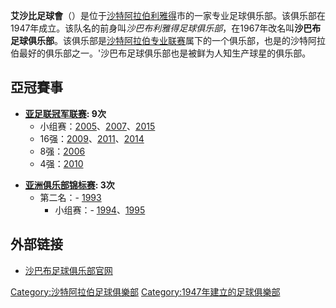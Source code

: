 {{noteTA
|G1=足球
|G2=沙特职业足球联赛
|T=zh-hans:利雅得青年人足球俱乐部; zh-hk:艾沙比足球會 (利雅德); zh-tw:沙巴柏足球會 (利雅德);
|1=zh-hans:利雅得青年人足球俱乐部; zh-hk:艾沙比足球會; zh-tw:沙巴柏足球會;
}}

{{Infobox football club
| clubname   = 艾沙比
| image      = [[File:Al_Shabab_FC_(Riyadh)_logo.png|180px]]
| fullname   = 沙巴布足球俱乐部 <br /> Al Shabab Football Club <br /> نادي الشباب
| nickname   = 白狮子
| founded    = 1947年
| ground     = [[沙特阿拉伯|沙特阿拉伯]][[利雅得|利雅得]]市<br>[[法赫德王子国际体育场|法赫德王子体育场]]
| capacity   = 67,000
| league     = [[沙特職業足球聯賽|沙特職業足球聯賽]]
| season     = 2020–21
| position   = 沙特職，第 2 位
 |pattern_la1  =
 |pattern_b1   =_adidas_white_piping
 |pattern_ra1  =
 |pattern_sh1  =_white stripes
 |pattern_so1  =_realmadrid0910third
 |leftarm1     = 000000
 |body1        = 000000
 |rightarm1    = 000000
 |shorts1      = 000000
 |socks1       = 000000
 |pattern_la2  =_brown_cuff
 |pattern_b2   =_blackstripeonright
 |pattern_ra2  =_brown_cuff
 |pattern_sh2  =_kappaaway
 |pattern_so2  = _color_3_stripes_black
 |leftarm2     = FFFFFF
 |body2        = FFFFFF
 |rightarm2    = FFFFFF
 |shorts2      = FFFFFF
 |socks2       = FFFFFF
 |pattern_la3  = _whiteborder
 |pattern_b3   = _vneckwhite
 |pattern_ra3  = _whiteborder
 |pattern_sh3  =_kappaaway
 |pattern_so3  =
 |leftarm3     = cc9966
 |body3        = cc9966
 |rightarm3    = cc9966
 |shorts3      = 000000
 |socks3       = 000000
}}
'''艾沙比足球會'''（{{lang-ar|نادي الشباب}}）是位于[[沙特阿拉伯|沙特阿拉伯]][[利雅得|利雅得]]市的一家专业足球俱乐部。该俱乐部在1947年成立。该队名的前身叫''沙巴布利雅得足球俱乐部''，在1967年改名叫'''沙巴布足球俱乐部'''。该俱乐部是[[沙特阿拉伯专业联赛|沙特阿拉伯专业联赛]]属下的一个俱乐部，也是的沙特阿拉伯最好的俱乐部之一。'沙巴布足球俱乐部也是被鲜为人知生产球星的俱乐部。

== 亞冠賽事 ==
*'''[[亚足联冠军联赛|亚足联冠军联赛]]: 9次'''
**小组赛：[[2005年亚洲足球冠军联赛|2005]]、[[2007年亚洲足球冠军联赛|2007]]、[[2015年亚洲足球冠军联赛|2015]]
**16强：[[2009年亚洲足球冠军联赛|2009]]、[[2011年亚洲足球冠军联赛|2011]]、[[2014年亚洲足球冠军联赛|2014]]
**8强：[[2006年亚洲足球冠军联赛|2006]]
**4强：[[2010年亚洲足球冠军联赛|2010]]

*'''[[亚洲俱乐部锦标赛|亚洲俱乐部锦标赛]]: 3次'''
**第二名：- [[1992–93年亚洲俱乐部冠军杯|1993]]
***小组赛：- [[1993–94年亚洲俱乐部冠军杯|1994]]、[[1994–95年亚洲俱乐部冠军杯|1995]]

==外部链接==
{{Commons category|沙巴布}}
* [http://www.shababfc.com/ 沙巴布足球俱乐部官网] {{Wayback|url=http://www.shababfc.com/ |date=20201101152856 }}

{{2015年亞足聯冠軍聯賽}}

[[Category:沙特阿拉伯足球俱樂部|Category:沙特阿拉伯足球俱樂部]]
[[Category:1947年建立的足球俱樂部|Category:1947年建立的足球俱樂部]]